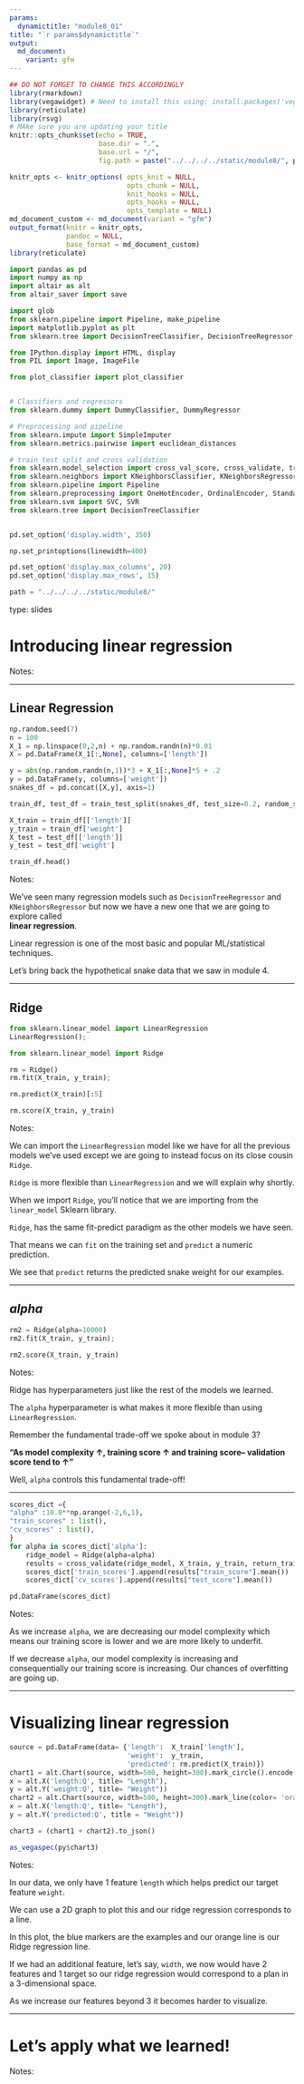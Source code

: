 ```yaml
---
params:
  dynamictitle: "module8_01"
title: "`r params$dynamictitle`"
output: 
  md_document:
    variant: gfm
---
```



```r
## DO NOT FORGET TO CHANGE THIS ACCORDINGLY 
library(rmarkdown)
library(vegawidget) # Need to install this using: install.packages('vegawidget')
library(reticulate)
library(rsvg)
# MAke sure you are updating your title 
knitr::opts_chunk$set(echo = TRUE,
                      base.dir = ".", 
                      base.url = "/",
                      fig.path = paste("../../../../static/module8/", params$dynamictitle,"/", sep = ""))

knitr_opts <- knitr_options( opts_knit = NULL,
                             opts_chunk = NULL,
                             knit_hooks = NULL,
                             opts_hooks = NULL,
                             opts_template = NULL)
md_document_custom <- md_document(variant = "gfm")
output_format(knitr = knitr_opts,
              pandoc = NULL,
              base_format = md_document_custom)
library(reticulate)

```


```python
import pandas as pd
import numpy as np
import altair as alt
from altair_saver import save

import glob
from sklearn.pipeline import Pipeline, make_pipeline
import matplotlib.pyplot as plt
from sklearn.tree import DecisionTreeClassifier, DecisionTreeRegressor, export_graphviz

from IPython.display import HTML, display
from PIL import Image, ImageFile

from plot_classifier import plot_classifier


# Classifiers and regressors
from sklearn.dummy import DummyClassifier, DummyRegressor

# Preprocessing and pipeline
from sklearn.impute import SimpleImputer
from sklearn.metrics.pairwise import euclidean_distances

# train test split and cross validation
from sklearn.model_selection import cross_val_score, cross_validate, train_test_split
from sklearn.neighbors import KNeighborsClassifier, KNeighborsRegressor
from sklearn.pipeline import Pipeline
from sklearn.preprocessing import OneHotEncoder, OrdinalEncoder, StandardScaler, MinMaxScaler
from sklearn.svm import SVC, SVR
from sklearn.tree import DecisionTreeClassifier


pd.set_option('display.width', 350)

np.set_printoptions(linewidth=400)

pd.set_option('display.max_columns', 20)
pd.set_option('display.max_rows', 15)

path = "../../../../static/module8/"
```


type: slides

# Introducing linear regression

Notes: <br>

---

## Linear Regression

```python
np.random.seed(7)
n = 100
X_1 = np.linspace(0,2,n) + np.random.randn(n)*0.01
X = pd.DataFrame(X_1[:,None], columns=['length'])

y = abs(np.random.randn(n,1))*3 + X_1[:,None]*5 + .2
y = pd.DataFrame(y, columns=['weight'])
snakes_df = pd.concat([X,y], axis=1)

train_df, test_df = train_test_split(snakes_df, test_size=0.2, random_state=77)

X_train = train_df[['length']]
y_train = train_df['weight']
X_test = test_df[['length']]
y_test = test_df['weight']
```

```python
train_df.head()
```



Notes: 

We've seen many regression models such as `DecisionTreeRegressor` and `KNeighborsRegressor` but now we have a new one that we are going to explore called  
**linear regression**. 

Linear regression is one of the most basic and popular ML/statistical techniques.

Let's bring back the hypothetical snake data that we saw in module 4. 



---

## Ridge

```python
from sklearn.linear_model import LinearRegression
LinearRegression();
```


```python
from sklearn.linear_model import Ridge
```

```python
rm = Ridge()
rm.fit(X_train, y_train);
```

```python
rm.predict(X_train)[:5]
```

```python
rm.score(X_train, y_train)
```


Notes: 

We can import the `LinearRegression` model like we have for all the previous models we've used except we are going to instead focus on its close cousin `Ridge`. 

`Ridge` is more flexible than `LinearRegression` and we will explain why shortly. 

When we import `Ridge`, you'll notice that we are importing from the `linear_model` Sklearn library. 

`Ridge`, has the same fit-predict paradigm as the other models we have seen. 

That means we can `fit` on the training set and `predict` a numeric prediction. 


We see that `predict` returns the predicted snake weight for our examples. 

---

## *alpha*

```python
rm2 = Ridge(alpha=10000)
rm2.fit(X_train, y_train);
```

```python
rm2.score(X_train, y_train)
```



Notes:

Ridge has hyperparameters just like the rest of the models we learned. 

The `alpha` hyperparameter is what makes it more flexible than using `LinearRegression`. 

Remember the fundamental trade-off we spoke about in module 3?

**"As model complexity ↑, training score ↑ and training score– validation score tend to ↑"**

Well, `alpha` controls this fundamental trade-off!

---



```python
scores_dict ={
"alpha" :10.0**np.arange(-2,6,1),
"train_scores" : list(),
"cv_scores" : list(),
}
for alpha in scores_dict['alpha']:
    ridge_model = Ridge(alpha=alpha)
    results = cross_validate(ridge_model, X_train, y_train, return_train_score=True)
    scores_dict['train_scores'].append(results["train_score"].mean())
    scores_dict['cv_scores'].append(results["test_score"].mean())
```

```python
pd.DataFrame(scores_dict)
```



Notes: 

As we increase `alpha`, we are decreasing our model complexity which means our training score is lower and we are more likely to underfit. 

If we decrease `alpha`, our model complexity is increasing and consequentially our training score is increasing. Our chances of overfitting are going up. 


---

# Visualizing linear regression

```python

source = pd.DataFrame(data= {'length':  X_train['length'],
                             'weight':  y_train,
                             'predicted': rm.predict(X_train)})
chart1 = alt.Chart(source, width=500, height=300).mark_circle().encode(
x = alt.X('length:Q', title= "Length"), 
y = alt.Y('weight:Q', title= "Weight"))
chart2 = alt.Chart(source, width=500, height=300).mark_line(color= 'orange').encode(
x = alt.X('length:Q', title= "Length"), 
y = alt.Y('predicted:Q', title = "Weight"))

chart3 = (chart1 + chart2).to_json()
```


```r
as_vegaspec(py$chart3)
```


Notes: 

In our data, we only have 1 feature `length` which helps predict our target feature `weight`. 

We can use a 2D graph to plot this and our ridge regression corresponds to a line. 

In this plot, the blue markers are the examples and our orange line is our Ridge regression line. 


If we had an additional feature, let's say, `width`, we now would have 2 features and 1 target so our ridge regression would correspond to a plan in a 3-dimensional space. 

As we increase our features beyond 3 it becomes harder to visualize. 

---

# Let’s apply what we learned!

Notes: <br>
